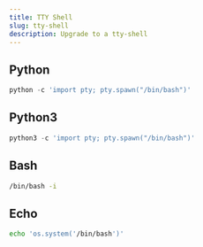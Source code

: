 ```yaml
---
title: TTY Shell
slug: tty-shell
description: Upgrade to a tty-shell
---
```


## Python

```python
python -c 'import pty; pty.spawn("/bin/bash")'
```

## Python3

```python
python3 -c 'import pty; pty.spawn("/bin/bash")'
```

## Bash

```bash
/bin/bash -i
```

## Echo

```bash
echo 'os.system('/bin/bash')'
```
